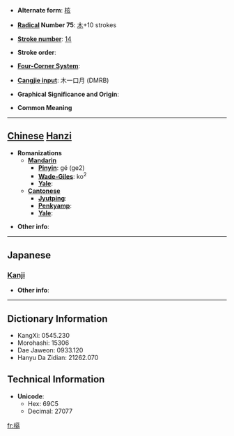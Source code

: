 * '''Alternate form''': [[核]]

* '''[[Wiktionary:Chinese radical index| Radical]] Number 75''': [[Wiktionary:Chinese radical index 木|木]]+10 strokes

* '''[[Wiktionary:Chinese total strokes index|Stroke number]]''': [[Wiktionary:Chinese total strokes index 14|14]]

* '''Stroke order''': 

* '''[[Wiktionary:Chinese four corner index|Four-Corner System]]''': 

* '''[[Wiktionary:Chinese Cangjie index|Cangjie input]]''': 木一口月 (DMRB)

* '''Graphical Significance and Origin''': 

* '''Common Meaning'''

----

== [[Chinese]] [[Hanzi]] ==

* '''Romanizations'''
** '''[[Mandarin]]'''
*** '''[[Pinyin]]''': gé (ge2)
*** '''[[Wade-Giles]]''': ko<sup>2</sup>
*** '''[[Yale]]''': 
** '''[[Cantonese]]'''
*** '''[[Jyutping]]''':
*** '''[[Penkyamp]]''': 
*** '''[[Yale]]''': 

* '''Other info''': 

----

==Japanese==
===[[Kanji]]===
{{kanji|on readings=[[かく]] (kaku), [[きゃく]] (kyaku)
|kun readings=[[くびき]] (kubiki), [[さね]] (sane), [[あみど]] (amido)
}}

* '''Other info''':  

----

== Dictionary Information ==

* KangXi: 0545.230
* Morohashi: 15306
* Dae Jaweon: 0933.120
* Hanyu Da Zidian: 21262.070

== Technical Information ==

* '''Unicode''':
** Hex: 69C5
** Decimal: 27077

[[fr:槅]]